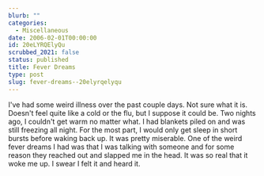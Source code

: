```yaml
---
blurb: ""
categories:
  - Miscellaneous
date: 2006-02-01T00:00:00
id: 20eLYRQElyQu
scrubbed_2021: false
status: published
title: Fever Dreams
type: post
slug: fever-dreams--20elyrqelyqu
---
```


I've had some weird illness over the past couple days. Not sure
what it is. Doesn't feel quite like a cold or the flu, but I
suppose it could be. Two nights ago, I couldn't get warm no matter
what. I had blankets piled on and was still freezing all night. For
the most part, I would only get sleep in short bursts before waking
back up. It was pretty miserable. One of the weird fever dreams I
had was that I was talking with someone and for some reason they
reached out and slapped me in the head. It was so real that it woke
me up. I swear I felt it and heard it.